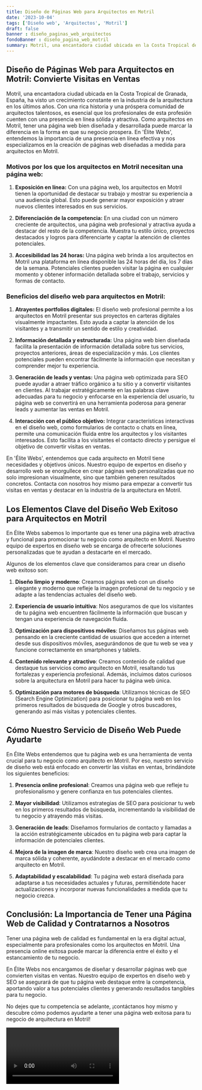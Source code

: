 ```yaml
---
title: Diseño de Páginas Web para Arquitectos en Motril
date: '2023-10-04'
tags: ['Diseño web', 'Arquitectos', 'Motril']
draft: false
banner : diseño_paginas_web_arquitectos
fondoBanner : diseño_pagina_web_motril
summary: Motril, una encantadora ciudad ubicada en la Costa Tropical de Granada, España, ha visto un crecimiento constante en la industria de la arquitectura en los últimos años. Con una rica historia y una próspera comunidad de arquitectos talentosos, es esencial que los profesionales de esta profesión cuenten con una presencia en línea sólida y atractiva. Como arquitectos en Motril, tener una página web bien diseñada y desarrollada puede marcar la diferencia en la forma en que su negocio prospera. En 'Élite Webs', entendemos la importancia de una presencia en línea efectiva y nos especializamos en la creación de páginas web diseñadas a medida para arquitectos en Motril.
---
```


## Diseño de Páginas Web para Arquitectos en Motril: Convierte Visitas en Ventas

Motril, una encantadora ciudad ubicada en la Costa Tropical de Granada, España, ha visto un crecimiento constante en la industria de la arquitectura en los últimos años. Con una rica historia y una próspera comunidad de arquitectos talentosos, es esencial que los profesionales de esta profesión cuenten con una presencia en línea sólida y atractiva. Como arquitectos en Motril, tener una página web bien diseñada y desarrollada puede marcar la diferencia en la forma en que su negocio prospera. En 'Élite Webs', entendemos la importancia de una presencia en línea efectiva y nos especializamos en la creación de páginas web diseñadas a medida para arquitectos en Motril.

### Motivos por los que los arquitectos en Motril necesitan una página web:

1. **Exposición en línea:** Con una página web, los arquitectos en Motril tienen la oportunidad de destacar su trabajo y mostrar su experiencia a una audiencia global. Esto puede generar mayor exposición y atraer nuevos clientes interesados en sus servicios.

2. **Diferenciación de la competencia:** En una ciudad con un número creciente de arquitectos, una página web profesional y atractiva ayuda a destacar del resto de la competencia. Muestra tu estilo único, proyectos destacados y logros para diferenciarte y captar la atención de clientes potenciales.

3. **Accesibilidad las 24 horas:** Una página web brinda a los arquitectos en Motril una plataforma en línea disponible las 24 horas del día, los 7 días de la semana. Potenciales clientes pueden visitar la página en cualquier momento y obtener información detallada sobre el trabajo, servicios y formas de contacto.

### Beneficios del diseño web para arquitectos en Motril:

1. **Atrayentes portfolios digitales:** El diseño web profesional permite a los arquitectos en Motril presentar sus proyectos en carteras digitales visualmente impactantes. Esto ayuda a captar la atención de los visitantes y a transmitir un sentido de estilo y creatividad.

2. **Información detallada y estructurada:** Una página web bien diseñada facilita la presentación de información detallada sobre tus servicios, proyectos anteriores, áreas de especialización y más. Los clientes potenciales pueden encontrar fácilmente la información que necesitan y comprender mejor tu experiencia.

3. **Generación de leads y ventas:** Una página web optimizada para SEO puede ayudar a atraer tráfico orgánico a tu sitio y a convertir visitantes en clientes. Al trabajar estratégicamente en las palabras clave adecuadas para tu negocio y enfocarse en la experiencia del usuario, tu página web se convertirá en una herramienta poderosa para generar leads y aumentar las ventas en Motril.

4. **Interacción con el público objetivo:** Integrar características interactivas en el diseño web, como formularios de contacto o chats en línea, permite una comunicación fluida entre los arquitectos y los visitantes interesados. Esto facilita a los visitantes el contacto directo y persigue el objetivo de convertir visitas en ventas.

En 'Élite Webs', entendemos que cada arquitecto en Motril tiene necesidades y objetivos únicos. Nuestro equipo de expertos en diseño y desarrollo web se enorgullece en crear páginas web personalizadas que no solo impresionan visualmente, sino que también generen resultados concretos. Contacta con nosotros hoy mismo para empezar a convertir tus visitas en ventas y destacar en la industria de la arquitectura en Motril.

<GifSeo />

<Cta />

## Los Elementos Clave del Diseño Web Exitoso para Arquitectos en Motril

En Élite Webs sabemos lo importante que es tener una página web atractiva y funcional para promocionar tu negocio como arquitecto en Motril. Nuestro equipo de expertos en diseño web se encarga de ofrecerte soluciones personalizadas que te ayudan a destacarte en el mercado.

Algunos de los elementos clave que consideramos para crear un diseño web exitoso son:

1. **Diseño limpio y moderno**: Creamos páginas web con un diseño elegante y moderno que refleje la imagen profesional de tu negocio y se adapte a las tendencias actuales del diseño web.

2. **Experiencia de usuario intuitiva**: Nos aseguramos de que los visitantes de tu página web encuentren fácilmente la información que buscan y tengan una experiencia de navegación fluida.

3. **Optimización para dispositivos móviles**: Diseñamos tus páginas web pensando en la creciente cantidad de usuarios que acceden a internet desde sus dispositivos móviles, asegurándonos de que tu web se vea y funcione correctamente en smartphones y tablets.

4. **Contenido relevante y atractivo**: Creamos contenido de calidad que destaque tus servicios como arquitecto en Motril, resaltando tus fortalezas y experiencia profesional. Además, incluimos datos curiosos sobre la arquitectura en Motril para hacer tu página web única.

5. **Optimización para motores de búsqueda**: Utilizamos técnicas de SEO (Search Engine Optimization) para posicionar tu página web en los primeros resultados de búsqueda de Google y otros buscadores, generando así más visitas y potenciales clientes.

## Cómo Nuestro Servicio de Diseño Web Puede Ayudarte

En Élite Webs entendemos que tu página web es una herramienta de venta crucial para tu negocio como arquitecto en Motril. Por eso, nuestro servicio de diseño web está enfocado en convertir las visitas en ventas, brindándote los siguientes beneficios:

1. **Presencia online profesional**: Creamos una página web que refleje tu profesionalismo y genere confianza en tus potenciales clientes.

2. **Mayor visibilidad**: Utilizamos estrategias de SEO para posicionar tu web en los primeros resultados de búsqueda, incrementando la visibilidad de tu negocio y atrayendo más visitas.

3. **Generación de leads**: Diseñamos formularios de contacto y llamadas a la acción estratégicamente ubicados en tu página web para captar la información de potenciales clientes.

4. **Mejora de la imagen de marca**: Nuestro diseño web crea una imagen de marca sólida y coherente, ayudándote a destacar en el mercado como arquitecto en Motril.

5. **Adaptabilidad y escalabilidad**: Tu página web estará diseñada para adaptarse a tus necesidades actuales y futuras, permitiéndote hacer actualizaciones y incorporar nuevas funcionalidades a medida que tu negocio crezca.

## Conclusión: La Importancia de Tener una Página Web de Calidad y Contratarnos a Nosotros

Tener una página web de calidad es fundamental en la era digital actual, especialmente para profesionales como los arquitectos en Motril. Una presencia online exitosa puede marcar la diferencia entre el éxito y el estancamiento de tu negocio.

En Élite Webs nos encargamos de diseñar y desarrollar páginas web que convierten visitas en ventas. Nuestro equipo de expertos en diseño web y SEO se asegurará de que tu página web destaque entre la competencia, aportando valor a tus potenciales clientes y generando resultados tangibles para tu negocio.

No dejes que tu competencia se adelante, ¡contáctanos hoy mismo y descubre cómo podemos ayudarte a tener una página web exitosa para tu negocio de arquitectura en Motril!

<Video />

<CtaBot job='Arquitectos' city='Motril'/>

<Gmaps query='Motril+españa+maps' />